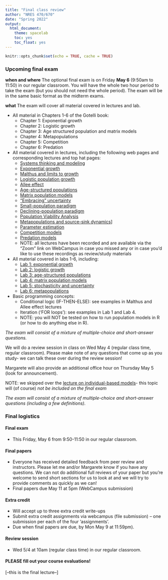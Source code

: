 ```yaml
---
title: "Final class review"
author: "NRES 470/670"
date: "Spring 2022"
output: 
  html_document: 
    theme: spacelab
    toc: yes
    toc_float: yes
---
```


```r
knitr::opts_chunk$set(echo = TRUE, cache = TRUE)
```


### Upcoming final exam


**when and where** The optional final exam is on Friday **May 6** (9:50am to 11:50) in our regular classroom. You will have the whole two hour period to take the exam (but you should not need the whole period). The exam will be in the same basic format as the midterm exams.

**what** The exam will cover all material covered in lectures and lab.

- All material in Chapters 1-6 of the Gotelli book:
    * Chapter 1: Exponential growth
    * Chapter 2: Logistic growth
    * Chapter 3: Age structured population and matrix models
    * Chapter 4: Metapopulations
    * Chapter 5: Competition
    * Chapter 6: Predation
- All material covered in lectures, including the following web pages and corresponding lectures and top hat pages:    
    * [Systems thinking and modeling](LECTURE1.html)
    * [Exponential growth](LECTURE2.html)
    * [Malthus and limits to growth](LECTURE3.html)
    * [Logistic population growth](LECTURE4.html)
    * [Allee effect](LECTURE5.html)
    * [Age-structured populations](LECTURE6.html)
    * [Matrix population models](LECTURE7.html)
    * ["Embracing" uncertainty](LECTURE8.html) 
    * [Small-population paradigm](LECTURE9.html)
    * [Declining-population paradigm](LECTURE11.html) 
    * [Population Viability Analysis](LECTURE12.html)
    * [Metapopulations and source-sink dynamics](LECTURE13.html)]
    * [Parameter estimation](LECTURE15.html)
    * [Competition models](LECTURE16.html)
    * [Predation models](LECTURE17.html)
    * NOTE: all lectures have been recorded and are available via the "Zoom" link on WebCampus in case you missed any or in case you'd like to use these recordings as review/study materials   
- All material covered in labs 1-6, including:
    * [Lab 1: exponential growth](LAB1.html)
    * [Lab 2: logistic growth](LAB2.html)
    * [Lab 3: age-structured populations](LAB3.html)
    * [Lab 4: matrix population models](LAB4.html)
    * [Lab 5: stochasticity and uncertainty](LAB5.html)
    * [Lab 6: metapopulations](LAB6.html)
- Basic programming concepts:
    * Conditional logic (IF-THEN-ELSE): see examples in Malthus and Allee effect lectures
    * Iteration ('FOR loops'): see examples in Lab 1 and Lab 4. 
    * NOTE: you will NOT be tested on how to run population models in R (or how to do anything else in R).    

*The exam will consist of a mixture of multiple-choice and short-answer questions.*  

We will do a review session in class on Wed May 4 (regular class time, regular classroom). Please make note of any questions that come up as you study- we can talk these over during the review session! 

Margarete will also provide an additional office hour on Thursday May 5 (look for announcement).

NOTE: we skipped over the [lecture on individual-based models](LECTURE10.html)- this topic will (of course) *not be included on the final exam*

*The exam will consist of a mixture of multiple-choice and short-answer questions (including a few definitions).*

### Final logistics

#### Final exam

- This Friday, May 6 from 9:50-11:50 in our regular classroom.

#### Final papers

- Everyone has received detailed feedback from peer review and instructors. Please let me and/or Margarete know if you have any questions. We can not do additional full reviews of your paper but you're welcome to send short sections for us to look at and we will try to provide comments as quickly as we can! 
- Final papers due May 11 at 5pm (WebCampus submission)

#### Extra credit

- Will accept up to three extra credit write-ups
- Submit extra credit assignments via webcampus (file submission) -- one submission per each of the four 'assignments'.
- Due when final papers are due, by Mon May 9 at 11:59pm).

#### Review session

- Wed 5/4 at 10am (regular class time) in our regular classroom.

#### PLEASE fill out your course evaluations!





[--this is the final lecture--]


























